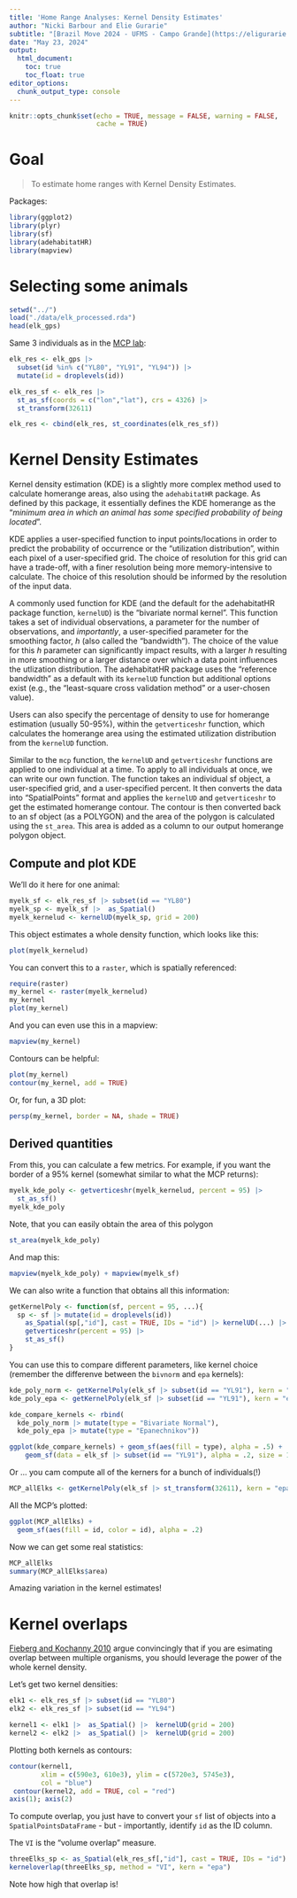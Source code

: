 ```yaml
---
title: 'Home Range Analyses: Kernel Density Estimates'
author: "Nicki Barbour and Elie Gurarie"
subtitle: "[Brazil Move 2024 - UFMS - Campo Grande](https://eligurarie.github.io/BrazilMove2024)"
date: "May 23, 2024"
output:
  html_document:
    toc: true
    toc_float: true
editor_options: 
  chunk_output_type: console
---
```


```r
knitr::opts_chunk$set(echo = TRUE, message = FALSE, warning = FALSE, 
                      cache = TRUE)
```

# Goal

> To estimate home ranges with Kernel Density Estimates. 

Packages:

```r
library(ggplot2)
library(plyr)
library(sf)
library(adehabitatHR)
library(mapview)
```


# Selecting some animals

```r
setwd("../")
load("./data/elk_processed.rda")
head(elk_gps)
```

Same 3 individuals as in the [MCP lab](HomeRanges_KDE.html):

```r
elk_res <- elk_gps |>
  subset(id %in% c("YL80", "YL91", "YL94")) |>
  mutate(id = droplevels(id))

elk_res_sf <- elk_res |> 
  st_as_sf(coords = c("lon","lat"), crs = 4326) |> 
  st_transform(32611) 

elk_res <- cbind(elk_res, st_coordinates(elk_res_sf))
```
 
# Kernel Density Estimates

Kernel density estimation (KDE) is a slightly more complex method used to calculate homerange areas, also using the `adehabitatHR` package. As defined by this package, it essentially defines the KDE homerange as the "*minimum area in which an animal has some specified probability of being located*".

KDE applies a user-specified function to input points/locations in order to predict the probability of occurrence or the "utilization distribution", within each pixel of a user-specified grid. The choice of resolution for this grid can have a trade-off, with a finer resolution being more memory-intensive to calculate. The choice of this resolution should be informed by the resolution of the input data.

A commonly used function for KDE (and the default for the adehabitatHR package function, `kernelUD`) is the "bivariate normal kernel". This function takes a set of individual observations, a parameter for the number of observations, and *importantly*, a user-specified parameter for the smoothing factor, *h* (also called the "bandwidth"). The choice of the value for this *h* parameter can significantly impact results, with a larger *h* resulting in more smoothing or a larger distance over which a data point influences the utlization distribution. The adehabitatHR package uses the "reference bandwidth" as a default with its `kernelUD` function but additional options exist (e.g., the "least-square cross validation method" or a user-chosen value).

Users can also specify the percentage of density to use for homerange estimation (usually 50-95%), within the `getverticeshr` function, which calculates the homerange area using the estimated utilization distribution from the `kernelUD` function.

Similar to the `mcp` function, the `kernelUD` and `getverticeshr` functions are applied to one individual at a time. To apply to all individuals at once, we can write our own function. The function takes an individual sf object, a user-specified grid, and a user-specified percent. It then converts the data into "SpatialPoints" format and applies the `kernelUD` and `getverticeshr` to get the estimated homerange contour. The contour is then converted back to an sf object (as a POLYGON) and the area of the polygon is calculated using the `st_area`. This area is added as a column to our output homerange polygon object.

## Compute and plot KDE

We'll do it here for one animal:

```r
myelk_sf <- elk_res_sf |> subset(id == "YL80")
myelk_sp <- myelk_sf |>  as_Spatial() 
myelk_kernelud <- kernelUD(myelk_sp, grid = 200)
```

This object estimates a whole density function, which looks like this: 

```r
plot(myelk_kernelud)
```

You can convert this to a `raster`, which is spatially referenced:

```r
require(raster)
my_kernel <- raster(myelk_kernelud)
my_kernel
plot(my_kernel)
```

And you can even use this in a mapview:

```r
mapview(my_kernel)
```

Contours can be helpful:


```r
plot(my_kernel)
contour(my_kernel, add = TRUE)
```

Or, for fun, a 3D plot:

```r
persp(my_kernel, border = NA, shade = TRUE)
```



## Derived quantities

From this, you can calculate a few metrics.  For example, if you want the border of a 95% kernel (somewhat similar to what the MCP returns):
 
```r
myelk_kde_poly <- getverticeshr(myelk_kernelud, percent = 95) |>
  st_as_sf()
myelk_kde_poly
```

Note, that you can easily obtain the area of this polygon

```r
st_area(myelk_kde_poly)
```

And map this:

```r
mapview(myelk_kde_poly) + mapview(myelk_sf)
```


We can also write a function that obtains all this information:

```r
getKernelPoly <- function(sf, percent = 95, ...){
  sp <- sf |> mutate(id = droplevels(id)) 
    as_Spatial(sp[,"id"], cast = TRUE, IDs = "id") |> kernelUD(...) |>
    getverticeshr(percent = 95) |> 
    st_as_sf()
}
```

You can use this to compare different parameters, like kernel choice (remember the differenve between the `bivnorm` and `epa` kernels): 


```r
kde_poly_norm <- getKernelPoly(elk_sf |> subset(id == "YL91"), kern = "bivnorm") 
kde_poly_epa <- getKernelPoly(elk_sf |> subset(id == "YL91"), kern = "epa") 

kde_compare_kernels <- rbind(
  kde_poly_norm |> mutate(type = "Bivariate Normal"),
  kde_poly_epa |> mutate(type = "Epanechnikov"))

ggplot(kde_compare_kernels) + geom_sf(aes(fill = type), alpha = .5) + 
    geom_sf(data = elk_sf |> subset(id == "YL91"), alpha = .2, size = 1)
```



Or ... you cam compute all of the kerners for a bunch of individuals(!)

```r
MCP_allElks <- getKernelPoly(elk_sf |> st_transform(32611), kern = "epa") 
```
 
All the MCP's plotted:
 
```r
ggplot(MCP_allElks) + 
  geom_sf(aes(fill = id, color = id), alpha = .2)
```

Now we can get some real statistics:

```r
MCP_allElks
summary(MCP_allElks$area)
```

Amazing variation in the kernel estimates!



# Kernel overlaps

[Fieberg and Kochanny 2010](https://wildlife.onlinelibrary.wiley.com/doi/abs/10.2193/0022-541X(2005)69[1346:QHOTIO]2.0.CO;2) argue convincingly that if you are esimating overlap between multiple organisms, you should leverage the power of the whole kernel density. 

Let's get two kernel densities:


```r
elk1 <- elk_res_sf |> subset(id == "YL80")
elk2 <- elk_res_sf |> subset(id == "YL94")

kernel1 <- elk1 |>  as_Spatial() |>  kernelUD(grid = 200)
kernel2 <- elk2 |>  as_Spatial() |>  kernelUD(grid = 200)
```

Plotting both kernels as contours:

```r
contour(kernel1, 
        xlim = c(590e3, 610e3), ylim = c(5720e3, 5745e3), 
        col = "blue")
 contour(kernel2, add = TRUE, col = "red")
axis(1); axis(2)
```

To compute overlap, you just have to convert your `sf` list of objects into a `SpatialPointsDataFrame` - but - importantly, identify `id` as the ID column. 

The `VI` is the "volume overlap" measure.  

```r
threeElks_sp <- as_Spatial(elk_res_sf[,"id"], cast = TRUE, IDs = "id")
kerneloverlap(threeElks_sp, method = "VI", kern = "epa")
```

Note how high that overlap is! 



